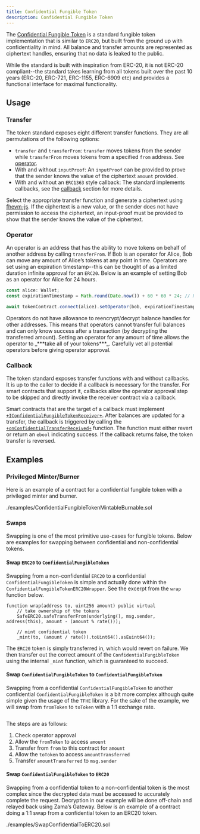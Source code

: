 ```yaml
---
title: Confidential Fungible Token
description: Confidential Fungible Token
---
```


The [Confidential Fungible Token](contracts/v5.x/api/token.mdx#ConfidentialFungibleToken) is a standard fungible token implementation that is similar to `ERC20`, but built from the ground up with confidentiality in mind. All balance and transfer amounts are represented as ciphertext handles, ensuring that no data is leaked to the public. 

While the standard is built with inspiration from ERC-20, it is not ERC-20 compliant--the standard takes learning from all tokens built over the past 10 years (ERC-20, ERC-721, ERC-1155, ERC-6909 etc) and provides a functional interface for maximal functionality.

## Usage

### Transfer

The token standard exposes eight different transfer functions. They are all permutations of the following options:

* `transfer` and `transferFrom`: `transfer` moves tokens from the sender while `transferFrom` moves tokens from a specified `from` address. See [operator](#operator).
* With and without `inputProof`: An `inputProof` can be provided to prove that the sender knows the value of the ciphertext `amount` provided.
* With and without an `ERC1363` style callback: The standard implements callbacks, see the [callback](#callback) section for more details.

Select the appropriate transfer function and generate a ciphertext using [fhevm-js](https://github.com/zama-ai/fhevm-js). If the ciphertext is a new value, or the sender does not have permission to access the ciphertext, an input-proof must be provided to show that the sender knows the value of the ciphertext.

### Operator

An operator is an address that has the ability to move tokens on behalf of another address by calling `transferFrom`. If Bob is an operator for Alice, Bob can move any amount of Alice’s tokens at any point in time. Operators are set using an expiration timestamp--this can be thought of as a limited duration infinite approval for an `ERC20`. Below is an example of setting Bob as an operator for Alice for 24 hours.

```typescript
const alice: Wallet;
const expirationTimestamp = Math.round(Date.now()) + 60 * 60 * 24; // Now + 24 hours

await tokenContract.connect(alice).setOperator(bob, expirationTimestamp);
```

<Callout>
Operators do not have allowance to reencrypt/decrypt balance handles for other addresses. This means that operators cannot transfer full balances and can only know success after a transaction (by decrypting the transferred amount).
</Callout>

<Callout type='warn'>
Setting an operator for any amount of time allows the operator to _***take all of your tokens***_. Carefully vet all potential operators before giving operator approval.
</Callout>

### Callback

The token standard exposes transfer functions with and without callbacks. It is up to the caller to decide if a callback is necessary for the transfer. For smart contracts that support it, callbacks allow the operator approval step to be skipped and directly invoke the receiver contract via a callback.

Smart contracts that are the target of a callback must implement [`+IConfidentialFungibleTokenReceiver+`](contracts/v5.x/api/interfaces.mdx#IConfidentialFungibleTokenReceiver). After balances are updated for a transfer, the callback is triggered by calling the [`+onConfidentialTransferReceived+`](contracts/v5.x/api/interfaces.mdx#IConfidentialFungibleTokenReceiver-onConfidentialTransferReceived-address-address-euint64-bytes-) function. The function must either revert or return an `ebool` indicating success. If the callback returns false, the token transfer is reversed.

## Examples

### Privileged Minter/Burner

Here is an example of a contract for a confidential fungible token with a privileged minter and burner.

<include cwd lang='solidity'>./examples/ConfidentialFungibleTokenMintableBurnable.sol</include>

### Swaps

Swapping is one of the most primitive use-cases for fungible tokens. Below are examples for swapping between confidential and non-confidential tokens.

#### Swap `ERC20` to `ConfidentialFungibleToken`

Swapping from a non-confidential `ERC20` to a confidential `ConfidentialFungibleToken` is simple and actually done within the `ConfidentialFungibleTokenERC20Wrapper`. See the excerpt from the `wrap` function below.

```solidity
function wrap(address to, uint256 amount) public virtual 
    // take ownership of the tokens
    SafeERC20.safeTransferFrom(underlying(), msg.sender, address(this), amount - (amount % rate()));

    // mint confidential token
    _mint(to, (amount / rate()).toUint64().asEuint64());

```

The `ERC20` token is simply transferred in, which would revert on failure. We then transfer out the correct amount of the `ConfidentialFungibleToken` using the internal `_mint` function, which is guaranteed to succeed.

#### Swap `ConfidentialFungibleToken` to `ConfidentialFungibleToken`

Swapping from a confidential `ConfidentialFungibleToken` to another confidential `ConfidentialFungibleToken` is a bit more complex although quite simple given the usage of the `TFHE` library. For the sake of the example, we will swap from `fromToken` to `toToken` with a 1:1 exchange rate.

```solidity
```

The steps are as follows:

1. Check operator approval
2. Allow the `fromToken` to access `amount`
3. Transfer from `from` to this contract for `amount`
4. Allow the `toToken` to access `amountTransferred`
5. Transfer `amountTransferred` to `msg.sender`

#### Swap `ConfidentialFungibleToken` to `ERC20`

Swapping from a confidential token to a non-confidential token is the most complex since the decrypted data must be accessed to accurately complete the request. Decryption in our example will be done off-chain and relayed back using Zama’s Gateway. Below is an example of a contract doing a 1:1 swap from a confidential token to an ERC20 token.

<include cwd lang='solidity'>./examples/SwapConfidentialToERC20.sol</include>
